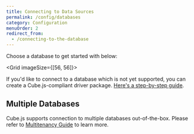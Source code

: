 ```yaml
---
title: Connecting to Data Sources
permalink: /config/databases
category: Configuration
menuOrder: 2
redirect_from:
  - /connecting-to-the-database
---
```


Choose a database to get started with below:

<Grid imageSize={[56, 56]}>
  <GridItem
    url="databases/postgres"
    imageUrl="https://raw.githubusercontent.com/cube-js/cube.js/master/packages/cubejs-playground/src/img/db/postgres.svg"
    title="Postgres"
  />
  <GridItem
    url="databases/mysql"
    imageUrl="https://raw.githubusercontent.com/cube-js/cube.js/master/packages/cubejs-playground/src/img/db/mysql.svg"
    title="MySQL"
  />
  <GridItem
    url="databases/aws-redshift"
    imageUrl="https://raw.githubusercontent.com/cube-js/cube.js/master/packages/cubejs-playground/src/img/db/redshift.svg"
    title="AWS Redshift"
  />
  <GridItem
    url="databases/clickhouse"
    imageUrl="https://raw.githubusercontent.com/cube-js/cube.js/master/packages/cubejs-playground/src/img/db/clickhouse.svg"
    title="ClickHouse"
  />
  <GridItem
    url="databases/hive-sparksql"
    imageUrl="https://raw.githubusercontent.com/cube-js/cube.js/master/packages/cubejs-playground/src/img/db/hive.svg"
    title="Hive/SparkSQL"
  />
  <GridItem
    url="databases/oracle"
    imageUrl="https://raw.githubusercontent.com/cube-js/cube.js/master/packages/cubejs-playground/src/img/db/oracle.svg"
    title="Oracle"
  />
  <GridItem
    url="databases/mssql"
    imageUrl="https://raw.githubusercontent.com/cube-js/cube.js/master/packages/cubejs-playground/src/img/db/mssql.svg"
    title="MS SQL"
  />
  <GridItem
    url="databases/aws-athena"
    imageUrl="https://raw.githubusercontent.com/cube-js/cube.js/master/packages/cubejs-playground/src/img/db/athena.svg"
    title="AWS Athena"
  />
  <GridItem
    url="databases/google-bigquery"
    imageUrl="https://raw.githubusercontent.com/cube-js/cube.js/master/packages/cubejs-playground/src/img/db/bigquery.svg"
    title="Google BigQuery"
  />
  <GridItem
    url="databases/mongodb"
    imageUrl="https://raw.githubusercontent.com/cube-js/cube.js/master/packages/cubejs-playground/src/img/db/mongodb.svg"
    title="MongoDB"
  />
  <GridItem
    url="databases/snowflake"
    imageUrl="https://raw.githubusercontent.com/cube-js/cube.js/master/packages/cubejs-playground/src/img/db/snowflake.svg"
    title="Snowflake"
  />
  <GridItem
    url="databases/prestodb"
    imageUrl="https://raw.githubusercontent.com/cube-js/cube.js/master/packages/cubejs-playground/src/img/db/presto.svg"
    title="PrestoDB"
  />
  <GridItem
    url="databases/druid"
    imageUrl="https://raw.githubusercontent.com/cube-js/cube.js/master/packages/cubejs-playground/src/img/db/druid.svg"
    title="Druid"
  />
  <GridItem
    url="databases/elasticsearch"
    imageUrl="https://raw.githubusercontent.com/cube-js/cube.js/master/docs/content/Configuration/Databases/elasticsearch.svg"
    title="Elasticsearch"
  />
  <GridItem
    url="databases/sqlite"
    imageUrl="https://raw.githubusercontent.com/cube-js/cube.js/master/docs/content/Configuration/Databases/sqlite.svg"
    title="SQLite"
  />
  <GridItem
    url="databases/questdb"
    imageUrl="https://raw.githubusercontent.com/cube-js/cube.js/master/packages/cubejs-playground/src/img/db/questdb.svg"
    title="QuestDB"
  />
</Grid>

<InfoBox>

If you'd like to connect to a database which is not yet supported, you can
create a Cube.js-compliant driver package. [Here's a step-by-step
guide][gh-cubejs-driver-guide].

</InfoBox>

## Multiple Databases

Cube.js supports connection to multiple databases out-of-the-box. Please refer
to [Multitenancy Guide][link-multitenancy] to learn more.

[link-multitenancy]: /multitenancy-setup
[gh-cubejs-driver-guide]:
  https://github.com/cube-js/cube.js/blob/master/CONTRIBUTING.md#implementing-driver
